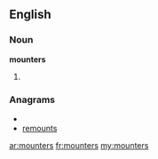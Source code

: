 ==English==
===Noun===
'''mounters'''

#{{plural of|[[mounter]]}}

===Anagrams===
* {{alphagram|emnorstu}}
* [[remounts#English|remounts]]

[[ar:mounters]]
[[fr:mounters]]
[[my:mounters]]